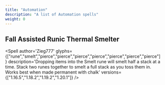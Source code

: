 ```yaml
---
title: "Automation"
description: "A list of Automation spells"
weight: 0
---
```



## Fall Assisted Runic Thermal Smelter
<Spell
    author='Zieg777'
    glyphs={["rune","smelt","pierce","pierce","pierce","pierce","pierce","pierce","pierce"]}
    description='Dropping items into the Smelt rune will smelt half a stack at a time. Stack two runes together to smelt a full stack as you toss them in. Works best when made permanent with chalk'
    versions={["1.16.5","1.18.2","1.19.2","1.20.1"]}
/>
